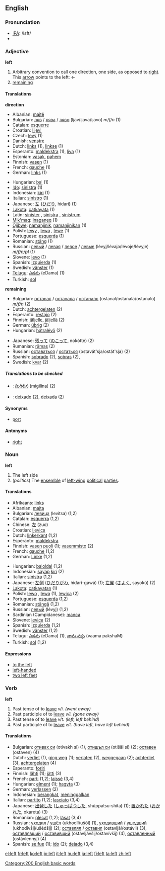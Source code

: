 ==English==

{{rank|ever|saw|things|158|left|part|off|took}}

===Pronunciation===
*[[w:IPA|IPA]]: /lεft/
*{{audio|en-us-left.ogg|Audio (US)}}

===Adjective===
'''left'''

# Arbitrary convention to call one direction, one side, as opposed to [[right]].  This [[arrow]] points to the left: &larr;
# [[remaining]]

====Translations====
'''direction'''
{{top}}
*Albanian: [[majtë]]
*Bulgarian: [[ляв]] / [[лява]] / [[ляво]] (ljav/ljava/ljavo) ''m/f/n'' (1)
*Catalan: [[esquerre]]
*Croatian: [[lijevi]]
*Czech: [[levý]] (1)
*Danish: [[venstre]]
*Dutch: [[links]] (1), [[linkse]] (1)
*Esperanto: [[maldekstra]] (1), [[liva]] (1)
*Estonian: [[vasak]], [[pahem]]
*Finnish: [[vasen]] (1)
*French: [[gauche]] (1)
*German: [[links]] (1)
{{mid}}
*Hungarian: [[bal]] (1)
*[[Ido]]: [[sinistra]] (1)
*Indonesian: [[kiri]] (1)
*Italian: [[sinistro]] (1)
*Japanese: [[左]] ([[ひだり]], hidarí) (1)
*[[Lakota]]: [[catkayata]] (1)
*Latin: [[sinister]] {{m}}, [[sinistra]] {{f}}, [[sinistrum]] {{n}}
*[[Mik'maq]]: [[inaganeq]] (1)
*[[Ojibwe]]: [[namanjinik]], [[namanjinikan]] {{p}} (1)
*Polish: [[lewy]] {{m}}, [[lewa]] {{n}}, [[lewe]] {{n}} (1)
*Portuguese: [[esquerda]] (1)
*Romanian: [[stâng]] (1)
*Russian: [[левый]] / [[левая]] / [[левое]] / [[левые]] (lévyj/lévaja/lévoje/lévyje) ''m/f/n/pl'' (1)
*Slovene: [[levo]] (1)
*Spanish: [[izquierda]] (1)
*Swedish: [[vänster]] (1)
*[[Telugu]]: [[ఎడమ]] (eDama) (1)
*Turkish: [[sol]]
{{bottom}}

'''remaining'''
{{top}}
*Bulgarian: [[останал]] / [[останала]] / [[останало]] (ostanal/ostanala/ostanalo) ''m/f/n'' (2)
*Dutch: [[achtergelaten]] (2)
*Esperanto: [[restaĵo]] (2)
*Finnish: [[jäljelle]], [[jäljellä]] (2)
*German: [[übrig]] (2)
*Hungarian: [[hátralévő]] (2)
{{mid}}
*Japanese: [[残って]] ([[のこって]], nokótte) (2)
*Rumanian: [[rămas]] (2)
*Russian: [[оставаться]] / [[остаться]] (ostavát'sja/ostát'sja) (2)
*Spanish: [[sobrado]] {{m}} (2), [[sobras]] {{f}}(2), 
*Swedish: [[kvar]] (2)
{{bottom}}

=====Translations to be checked=====
{{checktrans}}
*{{ttbc|Telgu}}: [[మిగిలిన]] (migilina) (2)
*{{ttbc|Portuguese}}: [[deixado]] {{m}} (2), [[deixada]] {{f}} (2)

====Synonyms====
*[[port]]

====Antonyms====
*[[right]]

===Noun===
'''left'''

# The left side
# (''politics'') The [[ensemble]] of [[left-wing]] [[political]] [[party|parties]].

====Translations====
{{rfc-trans}}
{{top}}
*Afrikaans: [[links]]
*Albanian: [[majta]] {{f}}
*Bulgarian: [[левица]] (levitsa) (1,2)
*Catalan: [[esquerra]] {{f}} (1,2)
*Chinese: [[左]] (zuo)
*Croatian: [[ljevica]] {{f}}
*Dutch: [[linkerkant]] {{m}} (1,2)
*Esperanto: [[maldekstra]]
*Finnish: [[vasen]] [[puoli]] (1); [[vasemmisto]] (2)
*French: [[gauche]] {{f}} (1,2)
*German: [[Linke]] {{f}} (1,2)
{{mid}}
*Hungarian: [[bal]][[oldal]] (1,2)
*Indonesian: [[sayap]] [[kiri]] (2)
*Italian: [[sinistra]] {{f}} (1,2)
*Japanese: [[左側]] ([[ひだりがわ]], hidarí-gawá) (1); [[左翼]] ([[さよく]], sayokú) (2)
*[[Lakota]]: [[catkayatan]] (1)
*Polish: [[lewo]] {{n}}, [[lewa]] {{f}} (1), [[lewica]] (2)
*Portuguese: [[esquerda]] {{f}} (1,2)
*Romanian: [[stângă]] {{f}} (1,2)
*Russian: [[левый]] (lévyj) (1,2)
*Sardinian (Campidanese): [[manca]] {{f}}
*Slovene: [[levica]] (2)
*Spanish: [[izquierda]] {{f}} (1,2)
*Swedish: [[vänster]] {{c}} (1,2)
*Telugu: [[ఎడమ]] (eDama) (1), [[వామ పక్షం]] (vaama pakshaM)
*Turkish: [[sol]] (1,2)
{{bottom}}

====Expressions====
*[[to the left]]
*[[left-handed]]
*[[two left feet]]

===Verb===
'''left'''

#Past tense of to [[leave]] ''v/i. (went away)''
#Past participle of to [[leave]] ''v/i. (gone away)''
#Past tense of to [[leave]] ''v/t. (left, left behind)''
#Past participle of to [[leave]] ''v/t. (have left, have left behind)''

====Translations====
{{rfc-trans}}
*Bulgarian: [[отивам|отивах си]] (otivakh si) (1), [[отида|отишъл си]] (otišäl si) (2); [[оставям|оставен]] (ostaven) (4)
*Dutch: [[verliet]] (1), [[ging weg]] (1); [[verlaten]] (2), [[weggegaan]] (2); [[achterliet]] (3), [[achtergelaten]] (4)
*Esperanto: [[foriri]]
*Finnish: [[lähteä|lähti]] (1); [[jättää|jätti]] (3)
*French: [[parti]] (1,2); [[laissé]] (3,4)
*Hungarian: [[elmenni|elment]] (1); [[hagyni|hagyta]] (3)
*German: [[verlassen]] (2)
*Indonesian: [[angkat|berangkat]], [[tinggal|meninggalkan]]
*Italian: [[partito]] (1,2); [[lasciato]] (3,4)
*Japanese: [[出発]]した ([[しゅっぱつ]]した, shúppatsu-shita) (1); [[置く|置かれた]] ([[おかれた]], okareta) (3)
*Romanian: [[plecat]] (1,2); [[lăsat]] (3,4)
*Russian: [[уходить|уходил]] / [[уйти|ушёл]] (ukhodíl/ušól) (1), [[уходить|уходивший]] / [[уйти|ушедший]] (ukhodívšij/ušédšij) (2); [[оставлять|оставлял]] / [[оставить|оставил]] (ostavljál/ostávil) (3), [[оставлять|оставлявший]] / [[оставить|оставивший]] (ostavljávšij/ostavívšij) (4), [[оставить|оставленный]] (ostávlennyj) (4)
*Spanish: [[se fue]] (1); [[ido]] (2); [[dejado]] (3,4)

[[Category:200 English basic words]]

[[el:left]]
[[fr:left]]
[[ko:left]]
[[io:left]]
[[it:left]]
[[hu:left]]
[[ja:left]]
[[fi:left]]
[[ta:left]]
[[zh:left]]
